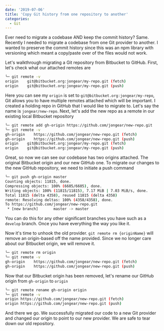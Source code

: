```yaml
---
date: '2019-07-06'
title: 'Copy Git history from one repository to another'
categories:
  - Git
---
```


Ever need to migrate a codebase AND keep the commit history? Same. Recently I needed to migrate a codebase from one Git provider
to another. I wanted to preserve the commit history since this was an npm library with versioning which meant a copy/paste over
of the files would not work.

Let's walkthrough migrating a Git repository from Bitbucket to GitHub. First, let's check what our attached remotes are

```sh
╰─ git remote -v
origin    git@bitbucket.org:jongear/my-repo.git (fetch)
origin    git@bitbucket.org:jongear/my-repo.git (push)
```

Here you can see my `origin` is set to `git@bitbucket.org:jongear/my-repo`, Git allows you to have multiple remotes attached which will
be important. I created a holding repo in GitHub that I would like to migrate to. Let's say the name is `jongear/new-repo`. Next, let's
add the new repo as a remote in our existing local Bitbucket repository

```sh
╰─ git remote add gh-origin https://github.com/jongear/new-repo.git
╰─ git remote -v
gh-origin    https://github.com/jongear/new-repo.git (fetch)
gh-origin    https://github.com/jongear/new-repo.git (push)
origin    git@bitbucket.org:jongear/my-repo.git (fetch)
origin    git@bitbucket.org:jongear/my-repo.git (push)
```

Great, so now we can see our codebase has two origins attached. The original Bitbucket origin and our new GitHub one. To migrate our changes
to the new GitHub repository, we need to initiate a push command

```sh
╰─ git push gh-origin master
Counting objects: 11815, done.
Compressing objects: 100% (6605/6605), done.
Writing objects: 100% (11815/11815), 7.17 MiB | 7.03 MiB/s, done.
Total 11815 (delta 4358), reused 11815 (delta 4358)
remote: Resolving deltas: 100% (4358/4358), done.
To https://github.com/jongear/new-repo.git
 * [new branch]       master -> master
```

You can do this for any other significant branches you have such as a `develop` branch. Once you have everything the way you like it.

Now it's time to unhook the old provider. `git remote rm {originName}` will remove an origin-based off the name provided. Since we no longer
care about our Bitbucket origin, we will remove it.

```sh
╰─ git remote rm origin
╰─ git remote -v
gh-origin    https://github.com/jongear/new-repo.git (fetch)
gh-origin    https://github.com/jongear/new-repo.git (push)
```

Now that our Bitbucket origin has been removed, let's rename our GitHub origin from `gh-origin` to `origin`

```sh
╰─ git remote rename gh-origin origin
╰─ git remote -v
origin https://github.com/jongear/new-repo.git (fetch)
origin https://github.com/jongear/new-repo.git (push)
```

And there we go. We successfully migrated our code to a new Git provider and changed our origin to point to our new provider. We are safe to
tear down our old repository.
